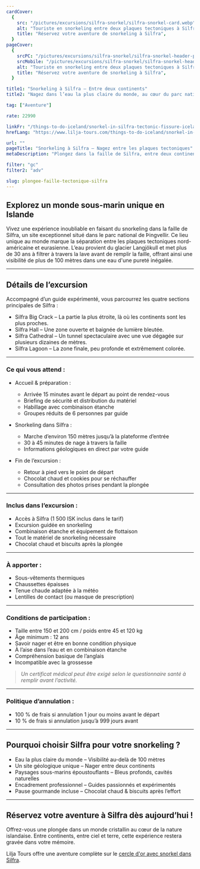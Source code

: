 ```yaml
---
cardCover:
  {
    src: "/pictures/excursions/silfra-snorkel/silfra-snorkel-card.webp",
    alt: "Touriste en snorkeling entre deux plaques tectoniques à Silfra",
    title: "Réservez votre aventure de snorkeling à Silfra",
  }
pageCover:
  {
    srcPC: "/pictures/excursions/silfra-snorkel/silfra-snorkel-header-pc.webp",
    srcMobile: "/pictures/excursions/silfra-snorkel/silfra-snorkel-header-mobile.webp",
    alt: "Touriste en snorkeling entre deux plaques tectoniques à Silfra",
    title: "Réservez votre aventure de snorkeling à Silfra",
  }

title1: "Snorkeling à Silfra – Entre deux continents"
title2: "Nagez dans l’eau la plus claire du monde, au cœur du parc national de Þingvellir"

tag: ["Aventure"]

rate: 22990

linkFr: "/things-to-do-iceland/snorkel-in-silfra-tectonic-fissure-iceland"
hrefLang: "https://www.lilja-tours.com/things-to-do-iceland/snorkel-in-silfra-tectonic-fissure-iceland"

url: ""
pageTitle: "Snorkeling à Silfra – Nagez entre les plaques tectoniques"
metaDescription: "Plongez dans la faille de Silfra, entre deux continents. Snorkeling guidé dans une eau pure et cristalline. Tout l’équipement inclus. Réservez maintenant."

filter: "gc"
filter2: "adv"

slug: plongee-faille-tectonique-silfra
---
```


## Explorez un monde sous-marin unique en Islande

Vivez une expérience inoubliable en faisant du snorkeling dans la faille de Silfra, un site exceptionnel situé dans le parc national de Þingvellir. Ce lieu unique au monde marque la séparation entre les plaques tectoniques nord-américaine et eurasienne. L’eau provient du glacier Langjökull et met plus de 30 ans à filtrer à travers la lave avant de remplir la faille, offrant ainsi une visibilité de plus de 100 mètres dans une eau d'une pureté inégalée.

---

## Détails de l’excursion

Accompagné d’un guide expérimenté, vous parcourrez les quatre sections principales de Silfra :

- Silfra Big Crack – La partie la plus étroite, là où les continents sont les plus proches.
- Silfra Hall – Une zone ouverte et baignée de lumière bleutée.
- Silfra Cathedral – Un tunnel spectaculaire avec une vue dégagée sur plusieurs dizaines de mètres.
- Silfra Lagoon – La zone finale, peu profonde et extrêmement colorée.

---

### Ce qui vous attend :

- Accueil & préparation :
  - Arrivée 15 minutes avant le départ au point de rendez-vous
  - Briefing de sécurité et distribution du matériel
  - Habillage avec combinaison étanche
  - Groupes réduits de 6 personnes par guide

- Snorkeling dans Silfra :
  - Marche d’environ 150 mètres jusqu’à la plateforme d’entrée
  - 30 à 45 minutes de nage à travers la faille
  - Informations géologiques en direct par votre guide

- Fin de l’excursion :
  - Retour à pied vers le point de départ
  - Chocolat chaud et cookies pour se réchauffer
  - Consultation des photos prises pendant la plongée

---

### Inclus dans l’excursion :

- Accès à Silfra (1 500 ISK inclus dans le tarif)
- Excursion guidée en snorkeling
- Combinaison étanche et équipement de flottaison
- Tout le matériel de snorkeling nécessaire
- Chocolat chaud et biscuits après la plongée

---

### À apporter :

- Sous-vêtements thermiques
- Chaussettes épaisses
- Tenue chaude adaptée à la météo
- Lentilles de contact (ou masque de prescription)

---

### Conditions de participation :

- Taille entre 150 et 200 cm / poids entre 45 et 120 kg
- Âge minimum : 12 ans
- Savoir nager et être en bonne condition physique
- À l’aise dans l’eau et en combinaison étanche
- Compréhension basique de l’anglais
- Incompatible avec la grossesse

> _Un certificat médical peut être exigé selon le questionnaire santé à remplir avant l’activité._

---

### Politique d’annulation :

- 100 % de frais si annulation 1 jour ou moins avant le départ
- 10 % de frais si annulation jusqu’à 999 jours avant

---

## Pourquoi choisir Silfra pour votre snorkeling ?

- Eau la plus claire du monde – Visibilité au-delà de 100 mètres
- Un site géologique unique – Nager entre deux continents
- Paysages sous-marins époustouflants – Bleus profonds, cavités naturelles
- Encadrement professionnel – Guides passionnés et expérimentés
- Pause gourmande incluse – Chocolat chaud & biscuits après l’effort

---

## Réservez votre aventure à Silfra dès aujourd’hui !

Offrez-vous une plongée dans un monde cristallin au cœur de la nature islandaise. Entre continents, entre ciel et terre, cette expérience restera gravée dans votre mémoire.

<script
  type="text/javascript"
  src="https://widgets.bokun.io/assets/javascripts/apps/build/BokunWidgetsLoader.js?bookingChannelUUID=97236c68-b945-4a96-8587-660bdc4c45fd"
  async
></script>

<div
  class="bokunWidget"
  data-src="https://widgets.bokun.io/online-sales/97236c68-b945-4a96-8587-660bdc4c45fd/experience-calendar/877"
></div>

Lilja Tours offre une aventure complète sur le <a href="/fr/guide-francophone-islande/excursion-cercle-d-or-et-silfra/" title="Golden Snorkel">cercle d'or avec snorkel dans Silfra</a>.